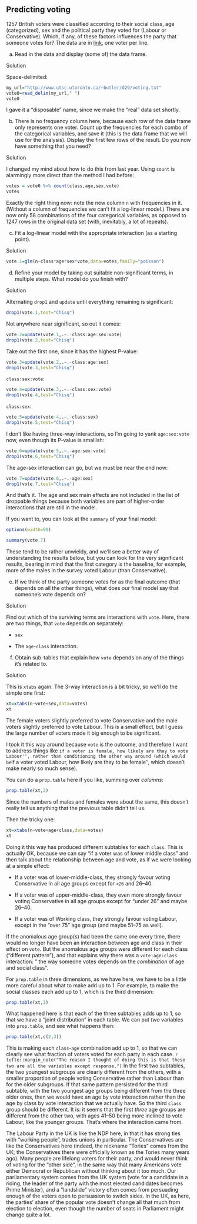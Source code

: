 ##  Predicting voting


 1257 British voters were classified according
to their social class, age (categorized), sex and the political party
they voted for (Labour or Conservative). Which, if any, of these
factors influences the party that someone votes for? The data are in
[link](http://www.utsc.utoronto.ca/~butler/d29/voting.txt), one voter
per line.



(a) Read in the data and display (some of) the data frame.

Solution


Space-delimited:
```r
my_url="http://www.utsc.utoronto.ca/~butler/d29/voting.txt"
vote0=read_delim(my_url," ")
vote0
```

     

I gave it a "disposable" name, since we make the "real" data set
shortly. 


(b) There is no frequency column here, because each row of the
data frame only represents one voter. Count up the frequencies for
each combo of the categorical variables, and save it (this is the
data frame that we will use for the analysis).
Display the first few rows of the result. Do you now
have something that you need?

Solution


I changed my mind about how to do this from last year. Using
`count` is alarmingly more direct than the method I had before:
```r
votes = vote0 %>% count(class,age,sex,vote)
votes
```

     

Exactly the right thing now: note the new column `n` with
frequencies in it. (Without a column of frequencies we can't fit a
log-linear model.) There are now only 58 combinations of the four
categorical variables, as opposed to 1247 rows in the original data
set (with, inevitably, a lot of repeats).


(c) Fit a log-linear model with the appropriate interaction (as a
starting point).

Solution


```r
vote.1=glm(n~class*age*sex*vote,data=votes,family="poisson")
```

     


(d) Refine your model by taking out suitable non-significant
terms, in multiple steps. What model do you finish with?

Solution


Alternating `drop1` and `update` until everything
remaining is significant:
```r
drop1(vote.1,test="Chisq")
```

     

Not anywhere near significant, so out it comes:

```r
vote.2=update(vote.1,.~.-class:age:sex:vote)
drop1(vote.2,test="Chisq")
```

 

Take out the first one, since it has the highest P-value:

```r
vote.3=update(vote.2,.~.-class:age:sex)
drop1(vote.3,test="Chisq")
```

 

`class:sex:vote`:

```r
vote.4=update(vote.3,.~.-class:sex:vote)
drop1(vote.4,test="Chisq")
```

 

`class:sex`:

```r
vote.5=update(vote.4,.~.-class:sex)
drop1(vote.5,test="Chisq")
```

 

I don't like having three-way interactions, so I'm going to yank
`age:sex:vote` now, even though its P-value is smallish:

```r
vote.6=update(vote.5,.~.-age:sex:vote)
drop1(vote.6,test="Chisq")
```

 

The age-sex interaction can go, but we must be near the end now:

```r
vote.7=update(vote.6,.~.-age:sex)
drop1(vote.7,test="Chisq")
```

 

And that's it. The age and sex main effects are not included in the
list of droppable things because
both variables are part of higher-order interactions that are still in
the model.

If you want to, you can look at the `summary` of your final model:

```r
options(width=90)
```

 

```r
summary(vote.7)
```

 

These tend to be rather unwieldy, and we'll see a better way of
understanding the results below, but you can look for the very
significant results, bearing in mind that the first category is the
baseline, for example, more of the males in the survey voted Labour
(than Conservative).


(e) If we think of the party someone votes for as the final
outcome (that depends on all the other things), what does our final
model say that someone's vote depends on?

Solution


Find out which of the surviving terms are interactions with
`vote`. Here, there are two things, that `vote`
depends on separately:


* `sex`

* The `age`-`class` interaction.



(f) Obtain sub-tables that explain how `vote` depends on
any of the things it's related to.

Solution


This is `xtabs` again. The 3-way interaction is a bit
tricky, so we'll do the simple one first:
```r
xt=xtabs(n~vote+sex,data=votes)
xt
```

     

The female voters slightly preferred to vote Conservative and the male
voters slightly preferred to vote Labour. This is a small effect, but
I guess the large number of voters made it big enough to be significant.

I took it this way around because `vote` is the outcome, and
therefore I want to address things like ``if a voter is female, how
likely are they to vote Labour'', rather than conditioning the other
way around (which would be ``if a voter voted Labour, how likely are
they to be female'', which doesn't make nearly so much sense). 

You
can do a `prop.table` here if you like, summing over *columns*:

```r
prop.table(xt,2)
```

 

Since the numbers of males and females were about the same, this
doesn't really tell us anything that the previous table didn't tell us.

Then the tricky one:

```r
xt=xtabs(n~vote+age+class,data=votes)
xt
```

 

Doing it this way has produced different subtables for each
`class`. This is actually OK, because we can 
say "if a voter was of lower middle class" and then talk about the relationship
between age and vote, as if we were looking at a simple effect:



* If a voter was of lower-middle-class, they strongly favour voting
Conservative in all age groups except for `<26` and 26--40.

* If a voter was of upper-middle-class, they even more strongly favour
voting Conservative in all age groups except for "under 26" and
maybe 26--40.

* If a voter was of Working class, they strongly favour voting
Labour, except in the 
"over 75" age group (and maybe 51--75 as well).


If the anomalous age group(s) had been the same one every time, there
would no longer have been an interaction between age and class in
their effect on `vote`. But the anomalous age groups were
different for each class ("different pattern"), and that explains
why there was a `vote:age:class` interaction: " the way someone votes depends on the *combination* of age and social class". 

For `prop.table` in three dimensions, as we have here, we have to be a little
more careful about what to make add up to 1. For example, to make the
social classes each add up to 1, which is the third dimension:

```r
prop.table(xt,3)
```

 

What happened here is that each of the three subtables adds up to 1,
so that we have a "joint distribution" in each table. We can put
*two* variables into `prop.table`, and see what happens then:

```r
prop.table(xt,c(2,3))
```

 

This is making each `class`-`age` combination add up to
1, so that we can clearly see what fraction of voters voted for each
party in each case.
`r tufte::margin_note("The reason I thought of doing this is that these two are all the variables except response.")`
In the first two subtables, the two youngest
subgroups are clearly different from the others, with a smaller
proportion of people voting Conservative rather than Labour than for
the older subgroups. If that same pattern persisted for the third
subtable, with the two youngest age groups being different from the
three older ones, then we would have an age by vote interaction rather
than the age by class by vote interaction that we actually have. So
the third `class` group should be different. It is: it seems
that the first *three* age groups are different from the other
two, with ages 41--50 being more inclined to vote Labour, like the
younger groups. That's where the interaction came from.

The Labour Party in the UK is like the NDP here, in that it has strong
ties with "working people", trades unions in particular. The
Conservatives are like the Conservatives here (indeed, the nickname
"Tories" comes from the UK; the Conservatives there were officially
known as the Tories many years ago). Many people are lifelong voters
for their party, and would never think of voting for the "other side", 
in the same way that many Americans vote either Democrat or
Republican without thinking about it too much. Our parliamentary
system comes from the UK system (vote for a candidate in a riding, the
leader of the party with the most elected candidates becomes Prime
Minister), and a "landslide" victory often comes from persuading
enough of the voters open to persuasion to switch sides. In the UK, as
here, the parties' share of the popular vote doesn't change all that
much from election to election, even though the number of seats in
Parliament might change quite a lot.



